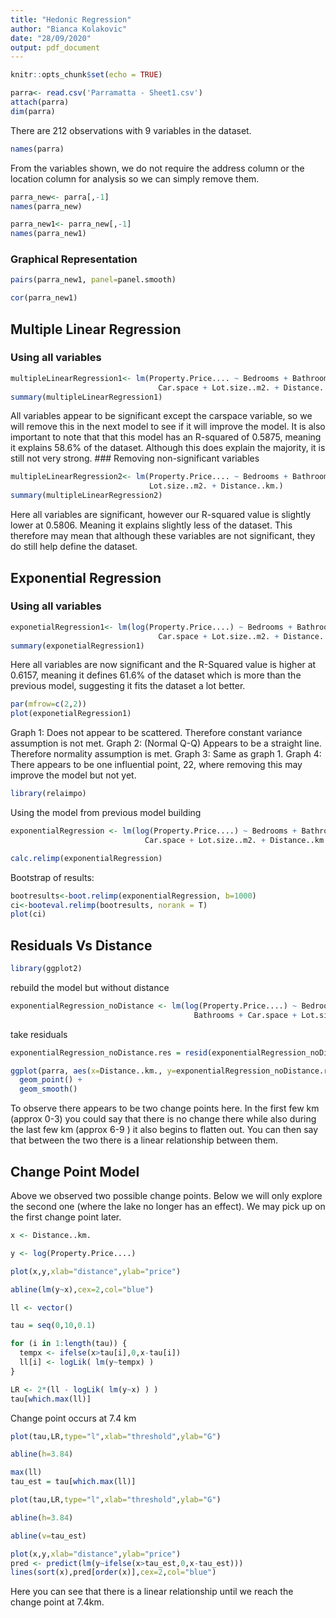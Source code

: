 ```yaml
---
title: "Hedonic Regression"
author: "Bianca Kolakovic"
date: "28/09/2020"
output: pdf_document
---
```


```r
knitr::opts_chunk$set(echo = TRUE)
```





```r
parra<- read.csv('Parramatta - Sheet1.csv')
attach(parra)
dim(parra)

```
There are 212 observations with 9 variables in the dataset.

```r
names(parra)
```
From the variables shown, we do not require the address column or the location column for analysis so we can simply remove them.
```r
parra_new<- parra[,-1]
names(parra_new)
```

```r
parra_new1<- parra_new[,-1]
names(parra_new1)
```
### Graphical Representation
```r
pairs(parra_new1, panel=panel.smooth)
```
```r
cor(parra_new1)
```


## Multiple Linear Regression

### Using all variables
```r
multipleLinearRegression1<- lm(Property.Price.... ~ Bedrooms + Bathrooms + 
                                 Car.space + Lot.size..m2. + Distance..km.)
summary(multipleLinearRegression1)
```
All variables appear to be significant except the carspace variable, so we will remove this in the next model to see if it will improve the model. It is also important to note that that this model has an R-squared of 0.5875, meaning it explains 58.6% of the dataset. Although this does explain the majority, it is still not very strong.
### Removing non-significant variables
```r
multipleLinearRegression2<- lm(Property.Price.... ~ Bedrooms + Bathrooms +
                               Lot.size..m2. + Distance..km.)
summary(multipleLinearRegression2)
```
Here all variables are significant, however our R-squared value is slightly lower at 0.5806. Meaning it explains slightly less of the dataset. This therefore may mean that although these variables are not significant, they do still help define the dataset. 

## Exponential Regression
### Using all variables
```r
exponetialRegression1<- lm(log(Property.Price....) ~ Bedrooms + Bathrooms + 
                                 Car.space + Lot.size..m2. + Distance..km.)
summary(exponetialRegression1)
```
Here all variables are now significant and the R-Squared value is higher at 0.6157, meaning it defines 61.6% of the dataset which is more than the previous model, suggesting it fits the dataset a lot better.


```r
par(mfrow=c(2,2))
plot(exponetialRegression1)
```

Graph 1:
Does not appear to be scattered. Therefore constant variance assumption is not met. Graph 2: (Normal Q-Q)
Appears to be a straight line. Therefore normality assumption is met.
Graph 3:
Same as graph 1.
Graph 4:
There appears to be one influential point, 22, where removing this may improve the model but not yet.
```r
library(relaimpo)
```

Using the model from previous model building
```r
exponentialRegression <- lm(log(Property.Price....) ~ Bedrooms + Bathrooms + 
                              Car.space + Lot.size..m2. + Distance..km.)
```

```r
calc.relimp(exponentialRegression)
```

Bootstrap of results:
```r
bootresults<-boot.relimp(exponentialRegression, b=1000)
ci<-booteval.relimp(bootresults, norank = T)
plot(ci)
```

## Residuals Vs Distance

```r
library(ggplot2)
```

rebuild the model but without distance
```r
exponentialRegression_noDistance <- lm(log(Property.Price....) ~ Bedrooms + 
                                         Bathrooms + Car.space + Lot.size..m2.)
```

take residuals
```r
exponentialRegression_noDistance.res = resid(exponentialRegression_noDistance)
```

```r
ggplot(parra, aes(x=Distance..km., y=exponentialRegression_noDistance.res)) +
  geom_point() +
  geom_smooth()
```
To observe there appears to be two change points here. In the first few km (approx 0-3) you could say that there is no change there while also during the last few km (approx 6-9 ) it also begins to flatten out. You can then say that between the two there is a linear relationship between them.

## Change Point Model
Above we observed two possible change points. Below we will only explore the second one (where the lake no longer has an effect). We may pick up on the first change point later.

```r
x <- Distance..km.

y <- log(Property.Price....)
```

```r
plot(x,y,xlab="distance",ylab="price")

abline(lm(y~x),cex=2,col="blue")
```
```r
ll <- vector()

tau = seq(0,10,0.1)

for (i in 1:length(tau)) {
  tempx <- ifelse(x>tau[i],0,x-tau[i])
  ll[i] <- logLik( lm(y~tempx) )	
}

LR <- 2*(ll - logLik( lm(y~x) ) ) 
tau[which.max(ll)]
```
Change point occurs at 7.4 km

```r
plot(tau,LR,type="l",xlab="threshold",ylab="G")

abline(h=3.84)
```

```r
max(ll)
tau_est = tau[which.max(ll)]
```

```r
plot(tau,LR,type="l",xlab="threshold",ylab="G")

abline(h=3.84)

abline(v=tau_est)
```

```r
plot(x,y,xlab="distance",ylab="price")
pred <- predict(lm(y~ifelse(x>tau_est,0,x-tau_est)))
lines(sort(x),pred[order(x)],cex=2,col="blue")
```

Here you can see that there is a linear relationship until we reach the change point at 7.4km.
